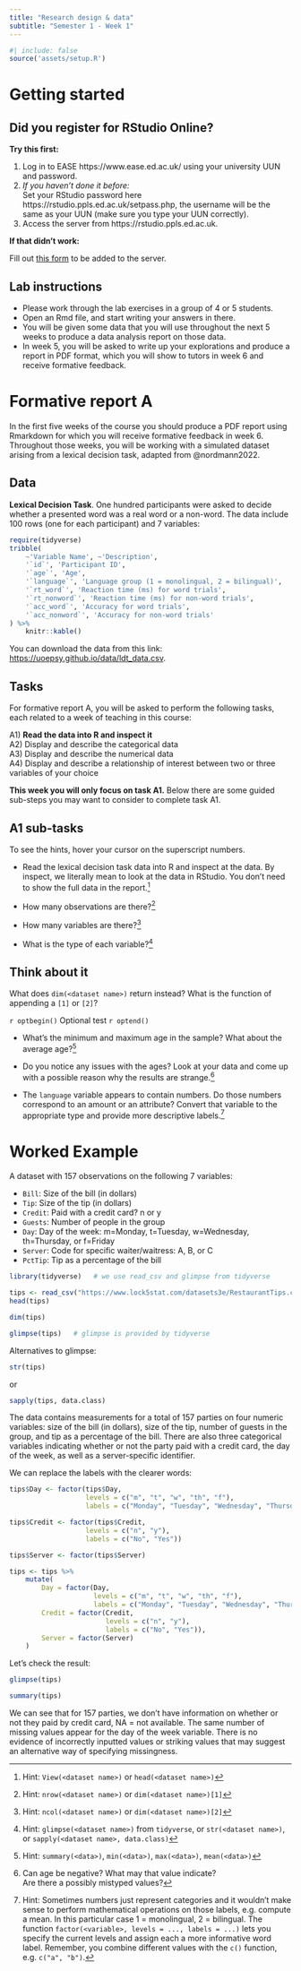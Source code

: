 ```yaml
---
title: "Research design & data"
subtitle: "Semester 1 - Week 1"
---
```



```r
#| include: false
source('assets/setup.R')
```


# Getting started

## Did you register for RStudio Online?

__Try this first:__

1. Log in to EASE https://www.ease.ed.ac.uk/ using your university UUN and password.  
2. _If you haven't done it before:_  
Set your RStudio password here https://rstudio.ppls.ed.ac.uk/setpass.php, the username will be the same as your UUN (make sure you type your UUN correctly).  
3. Access the server from https://rstudio.ppls.ed.ac.uk.


__If that didn't work:__

Fill out [this form](https://forms.office.com/Pages/ResponsePage.aspx?id=sAafLmkWiUWHiRCgaTTcYTstBwJEBklLhOSskzRST95UMTFKQlo5NkdOS0RNRTVXQjZLWloyU1RPQS4u) to be added to the server.


## Lab instructions

- Please work through the lab exercises in a group of 4 or 5 students.
- Open an Rmd file, and start writing your answers in there.
- You will be given some data that you will use throughout the next 5 weeks to produce a data analysis report on those data.  
- In week 5, you will be asked to write up your explorations and produce a report in PDF format, which you will show to tutors in week 6 and receive formative feedback.


# Formative report A

In the first five weeks of the course you should produce a PDF report using Rmarkdown for which you will receive formative feedback in week 6. Throughout those weeks, you will be working with a simulated dataset arising from a lexical decision task, adapted from @nordmann2022.


## Data

**Lexical Decision Task**.  One hundred participants were asked to decide whether a presented word was a real word or a non-word. The data include 100 rows (one for each participant) and 7 variables:

```r
require(tidyverse)
tribble(
    ~'Variable Name', ~'Description',
    '`id`', 'Participant ID',
    '`age`', 'Age',
    '`language`', 'Language group (1 = monolingual, 2 = bilingual)',
    '`rt_word`', 'Reaction time (ms) for word trials',
    '`rt_nonword`', 'Reaction time (ms) for non-word trials',
    '`acc_word`', 'Accuracy for word trials',
    '`acc_nonword`', 'Accuracy for non-word trials'
) %>% 
    knitr::kable()
```

You can download the data from this link: <https://uoepsy.github.io/data/ldt_data.csv>.


## Tasks

For formative report A, you will be asked to perform the following tasks, each related to a week of teaching in this course:

A1) __Read the data into R and inspect it__  
A2) Display and describe the categorical data  
A3) Display and describe the numerical data  
A4) Display and describe a relationship of interest between two or three variables of your choice

__This week you will only focus on task A1.__ Below there are some guided sub-steps you may want to consider to complete task A1.


## A1 sub-tasks

:::{.callout-note}
To see the hints, hover your cursor on the superscript numbers.
:::

- Read the lexical decision task data into R and inspect at the data. By inspect, we literally mean to look at the data in RStudio. You don't need to show the full data in the report.^[
Hint: `View(<dataset name>)` or `head(<dataset name>)`
]

- How many observations are there?^[
Hint: `nrow(<dataset name>)` or `dim(<dataset name>)[1]`
]

- How many variables are there?^[
Hint: `ncol(<dataset name>)` or `dim(<dataset name>)[2]`
]

- What is the type of each variable?^[
Hint: `glimpse(<dataset name>)` from `tidyverse`, or `str(<dataset name>)`, or `sapply(<dataset name>, data.class)`
]
  
::: {.callout-caution collapse="true" icon=false}
## Think about it

What does `dim(<dataset name>)` return instead? What is the function of appending a `[1]` or `[2]`?
:::

`r optbegin()`
Optional test
`r optend()`

- What's the minimum and maximum age in the sample? What about the average age?^[
Hint: `summary(<data>)`, `min(<data>)`, `max(<data>)`, `mean(<data>)`
]

- Do you notice any issues with the ages? Look at your data and come up with a possible reason why the results are strange.^[
Can age be negative? What may that value indicate?  
Are there a possibly mistyped values?
]

- The `language` variable appears to contain numbers. Do those numbers correspond to an amount or an attribute? Convert that variable to the appropriate type and provide more descriptive labels.^[
Hint: Sometimes numbers just represent categories and it wouldn't make sense to perform mathematical operations on those labels, e.g. compute a mean. In this particular case 1 = monolingual, 2 = bilingual. The function `factor(<variable>, levels = ..., labels = ...)` lets you specify the current levels and assign each a more informative word label. Remember, you combine different values with the `c()` function, e.g. `c("a", "b")`.
]


# Worked Example

A dataset with 157 observations on the following 7 variables:

- `Bill`: Size of the bill (in dollars)
- `Tip`: Size of the tip (in dollars)
- `Credit`: Paid with a credit card? n or y 
- `Guests`: Number of people in the group
- `Day`: Day of the week: m=Monday, t=Tuesday, w=Wednesday, th=Thursday, or f=Friday
- `Server`: Code for specific waiter/waitress: A, B, or C
- `PctTip`: Tip as a percentage of the bill


```r
library(tidyverse)   # we use read_csv and glimpse from tidyverse
```

```r
tips <- read_csv("https://www.lock5stat.com/datasets3e/RestaurantTips.csv")
head(tips)
```

```r
dim(tips)
```

```r
glimpse(tips)   # glimpse is provided by tidyverse
```

<!-- r optbegin("Alternative", olabel = FALSE) -->

Alternatives to glimpse:

```r
str(tips)
```

or 

```r
sapply(tips, data.class)
```

<!-- r optend() -->

The data contains measurements for a total of 157 parties on four numeric variables: size of the bill (in dollars), size of the tip, number of guests in the group, and tip as a percentage of the bill. There are also three categorical variables indicating whether or not the party paid with a credit card, the day of the week, as well as a server-specific identifier.

We can replace the labels with the clearer words:

```r
tips$Day <- factor(tips$Day, 
                   levels = c("m", "t", "w", "th", "f"),
                   labels = c("Monday", "Tuesday", "Wednesday", "Thursday", "Friday"))

tips$Credit <- factor(tips$Credit, 
                   levels = c("n", "y"),
                   labels = c("No", "Yes"))

tips$Server <- factor(tips$Server)
```


<!-- r optbegin("Alternative", FALSE) -->

```r
tips <- tips %>%
    mutate(
        Day = factor(Day,
                     levels = c("m", "t", "w", "th", "f"),
                     labels = c("Monday", "Tuesday", "Wednesday", "Thursday", "Friday")),
        Credit = factor(Credit,
                        levels = c("n", "y"),
                        labels = c("No", "Yes")),
        Server = factor(Server)
    )
```

<!-- r optend() -->


Let's check the result:

```r
glimpse(tips)
```

```r
summary(tips)
```

We can see that for 157 parties, we don't have information on whether or not they paid by credit card, NA = not available. The same number of missing values appear for the day of the week variable. There is no evidence of incorrectly inputted values or striking values that may suggest an alternative way of specifying missingness.
